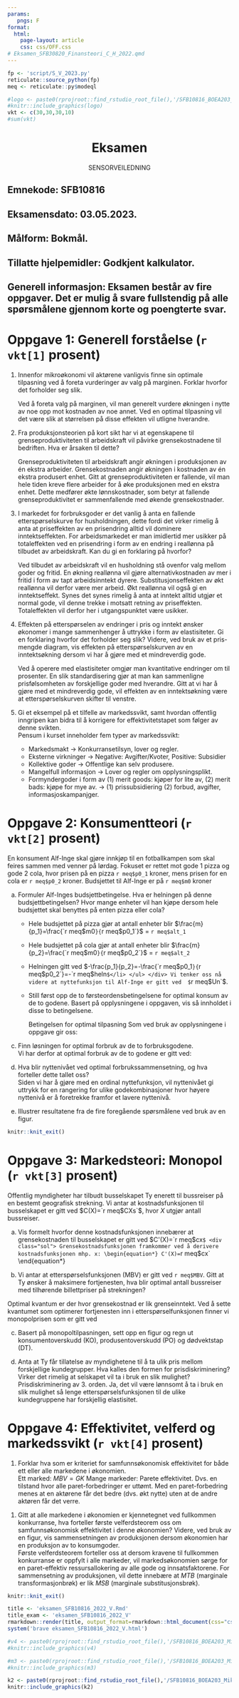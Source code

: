 ```yaml
---
params:
   pngs: F
format: 
  html:
    page-layout: article
    css: css/OFF.css
# Eksamen_SFB30820_Finansteori_C_H_2022.qmd
---
```



```r
fp <- 'script/S_V_2023.py'
reticulate::source_python(fp)
meq <- reticulate::py$modeql
```



<script type="text/x-mathjax-config">
  MathJax.Hub.Config({
    TeX: { equationNumbers: { autoNumber: "AMS" } },
  });
</script>
<style>
.mjx-mrow a {
  color: black;
  pointer-events: none;
  cursor: default;
}
</style>


```r
#logo <- paste0(rprojroot::find_rstudio_root_file(),'/SFB10816_BOEA203_Mikro_Plates/bilder/hiø.png')
#knitr::include_graphics(logo)
vkt <- c(30,30,30,10)
#sum(vkt)
```

<h1><center>**Eksamen**</center></h1>

<div class="sol">
<p style="text-align:center">SENSORVEILEDNING</p>
</div>

<h2>**Emnekode**: SFB10816</h2> 

<h2>**Eksamensdato**: 03.05.2023.</h2> 

<h2>**Målform**: Bokmål.</h2> 

<h2>**Tillatte hjelpemidler**: Godkjent kalkulator.</h2> 

<!--<h2>**Kursansvarlige**: Jørn I. Halvorsen (41611857).</h2>  -->

<h2>**Generell informasjon:**
Eksamen består av fire oppgaver. Det er mulig å svare fullstendig på alle spørsmålene gjennom korte og poengterte svar.</h2>


<div class="abc">
</div>

 <P style="page-break-before: always">

# Oppgave 1: Generell forståelse (`r vkt[1]` prosent)


1. Innenfor mikroøkonomi vil aktørene vanligvis finne sin optimale tilpasning ved å foreta vurderinger av valg på marginen. Forklar hvorfor det forholder seg slik.
<div class="sol">
Ved å foreta valg på marginen, vil man generelt vurdere økningen i nytte av noe opp mot kostnaden av noe annet. Ved en optimal tilpasning vil det være slik at størrelsen på disse effekten vil utligne hverandre.
</div>
1. Fra produksjonsteorien på kort sikt har vi at egenskapene til grenseproduktiviteten til arbeidskraft vil påvirke grensekostnadene til bedriften. Hva er årsaken til dette?
<div class="sol">
Grenseproduktiviteten til arbeidskraft angir økningen i produksjonen av én ekstra arbeider. Grensekostnaden angir økningen i kostnaden av én ekstra produsert enhet. Gitt at grenseproduktiviteten er fallende, vil man hele tiden kreve flere arbeider for å øke produksjonen med en ekstra enhet. Dette medfører økte lønnskostnader, som betyr at fallende grenseproduktivitet er sammenfallende med økende grensekostnader.
</div>
1. I markedet for forbruksgoder er det vanlig å anta en fallende etterspørselskurve for husholdningen, dette fordi det virker rimelig å anta at priseffekten av en prisendring alltid vil dominere inntektseffekten. For arbeidsmarkedet er man imidlertid mer usikker på totaleffekten ved en prisendring i form av en endring i reallønna på tilbudet av arbeidskraft. Kan du gi en forklaring på hvorfor?
<div class="sol">
Ved tilbudet av arbeidskraft vil en husholdning stå ovenfor valg mellom goder og fritid. En økning reallønna vil gjøre alternativkostnaden av mer i fritid i form av tapt arbeidsinntekt dyrere. Substitusjonseffekten av økt reallønna vil derfor være mer arbeid. Økt reallønna vil også gi en inntektseffekt. Synes det synes rimelig å anta at inntekt alltid utgjør et normal gode, vil denne trekke i motsatt retning av priseffekten. Totaleffekten vil derfor her i utgangspunktet være usikker.
</div>
1. Effekten på etterspørselen av endringer i pris og inntekt ønsker økonomer i mange sammenhenger å uttrykke i form av elastisiteter. Gi en forklaring hvorfor det forholder seg slik? Videre, ved bruk av et pris-mengde diagram, vis effekten på etterspørselskurven av en inntektsøkning dersom vi har å gjøre med et mindreverdig gode.
<div class="sol">
Ved å operere med elastisiteter omgjør man kvantitative endringer om til prosenter. En slik standardisering gjør at man kan sammenligne prisfølsomheten av forskjellige goder med hverandre. Gitt at vi har å gjøre med et mindreverdig gode, vil effekten av en inntektsøkning være at etterspørselskurven skifter til venstre.
</div>
1. Gi et eksempel på et tilfelle av markedssvikt, samt hvordan offentlig inngripen kan bidra til å korrigere for effektivitetstapet som følger av denne svikten.
<div class="sol">
Pensum i kurset inneholder fem typer av markedssvikt:
<ul>
 <li>Markedsmakt $\rightarrow$ Konkurransetilsyn, lover og regler.</li>
  <li>Eksterne virkninger $\rightarrow$ Negative: Avgifter/Kvoter, Positive: Subsidier</li>
  <li>Kollektive goder $\rightarrow$ Offentlige kan selv produsere.</li>
  <li>Mangelfull informasjon $\rightarrow$ Lover og regler om opplysningsplikt.</li>
  <li>Formyndergoder i form av (1) merit goods: kjøper for lite av, (2) merit bads: kjøpe for mye av. $\rightarrow$ (1) prissubsidiering (2) forbud, avgifter, informasjoskampanjger. </li>
</ul>
</div>


# Oppgave 2: Konsumentteori (`r vkt[2]` prosent)

En konsument Alf-Inge skal gjøre innkjøp til en fotballkampen som skal feires sammen med venner på lørdag. Fokuset er rettet mot gode 1 pizza og gode 2 cola, hvor prisen på en pizza
`r meq$p0_1` kroner, mens prisen for en cola er `r meq$p0_2` kroner. Budsjettet til Alf-Inge er på `r meq$m0` kroner

a. Formuler Alf-Inges budsjettbetingelse. Hva er helningen på denne budsjettbetingelsen? Hvor mange enheter vil han kjøpe dersom hele budsjettet skal benyttes på enten pizza eller cola? 
<div class="sol">
<ul>
  <li>Hele budsjettet på pizza gjør at antall enheter blir $\frac{m}{p_1}=\frac{`r meq$m0`}{`r meq$p0_1`}$ = `r meq$alt_1`</li>
  <li>Hele budsjettet på cola gjør at antall enheter blir $\frac{m}{p_2}=\frac{`r meq$m0`}{`r meq$p0_2`}$ = `r meq$alt_2`</li>
  <li>Helningen gitt ved $-\frac{p_1}{p_2}=-\frac{`r meq$p0_1`}{`r meq$p0_2`}=-`r meq$heln`$</li>
</ul>
</div>
Vi tenker oss nå videre at nyttefunksjon til Alf-Inge er gitt ved  $`r meq$Un`$.

b. Still først opp de to førsteordensbetingelsene for optimal konsum av de to godene. Basert på opplysningene i oppgaven, vis så innholdet i disse to betingelsene.
<div class="sol">
Betingelsen for optimal tilpasning
\begin{equation*}
MSB=\frac{U_1'(x_1,x_2)}{U_2'(x_1,x_2)}=\frac{p_1}{p_2} \text{ MSB (dvs. helningen på indifferenskurven) er lik prisforholdet} \\
m=p_1x_1+p_2x_2 \text{ Budsjettbetingelsen}
\end{equation*}
Som ved bruk av opplysningene i oppgave gir oss:
\begin{equation*}
`r meq$S1`
\end{equation*}
\begin{equation*}
`r meq$S2`
\end{equation*}
</div>
c. Finn løsningen for optimal forbruk av de to forbruksgodene.
<div class="sol">
Vi har derfor at optimal forbruk av de to godene er gitt ved:
\begin{equation*}
x_1=`r meq$s0x_1` \\
x_2=`r meq$s0x_2` 
\end{equation*}
</div>
d. Hva blir nyttenivået ved optimal forbrukssammensetning, og hva forteller dette tallet oss? 
<div class="sol">
\begin{equation*}
`r meq$Un`=`r meq$Ul`
\end{equation*}
Siden vi har å gjøre med en ordinal nyttefunksjon, vil nyttenivået gi uttrykk for en rangering for ulike godekombinasjoner hvor høyere nyttenivå er å foretrekke framfor et lavere nyttenivå.
</div>
e. Illustrer resultatene fra de fire foregående spørsmålene ved bruk av en figur.
<div class="sol">
</div>

```r
knitr::knit_exit()
```



# Oppgave 3: Markedsteori: Monopol (`r vkt[3]` prosent)
Offentlig myndigheter har tilbudt busselskapet Ty enerett til bussreiser på en bestemt geografisk strekning.
Vi antar at kostnadsfunksjonen til busselskapet er gitt ved $C(X)=`r meq$CXs`$, hvor $X$ utgjør antall bussreiser.

a. Vis formelt hvorfor denne kostnadsfunksjonen innebærer at grensekostnaden til busselskapet er gitt ved $C'(X)=`r meq$cx`$
<div class="sol">
Grensekostnadsfunksjonen framkommer ved å derivere kostnadsfunksjonen mhp. x:
\begin{equation*}
C'(X)=`r meq$cx`
\end{equation*}
</div>
b. Vi antar at etterspørselsfunksjonen (MBV) er gitt ved `r meq$MBV`. Gitt at Ty ønsker å maksimere fortjenesten, 
hva blir optimal antall bussreiser med tilhørende billettpriser på strekningen? 

<div class="sol">
Optimal kvantum er der hvor grensekostnad er lik grenseinntekt.
\begin{equation*}
`r meq$GIGK` \\
X^{M}= `r meq$xmeq`
\end{equation*}
Ved å sette kvantumet som optimerer fortjenesten inn i etterspørselfunksjonen finner vi monopolprisen som er gitt ved
\begin{equation*}
P^{M}=`r meq$pmeq`
\end{equation*}
</div>
c. Basert på monopoltilpasningen,  sett opp en figur og regn ut konsumentoverskudd (KO), produsentoverskudd (PO) og dødvektstap (DT).
<div class="sol">
\begin{equation*}
KO=(`r meq$xmeq`)\cdot(`r meq$MBV0`-`r meq$pmeq`)/2= =`r meq$ko` \\
PO=(`r meq$xmeq`)\cdot(`r meq$pmeq`-`r meq$cx`)=`r meq$po` \\
DT=(`r meq$xeq`-`r meq$xmeq`)\cdot(`r meq$pmeq`-`r meq$cx`)/2=`r meq$dt` 
\end{equation*}
</div>
d. Anta at Ty får tillatelse av myndighetene til å ta ulik pris mellom forskjellige kundegrupper. Hva kalles den formen for prisdiskriminering?
Virker det rimelig at selskapet vil ta i bruk en slik mulighet?
<div class="sol">
Prisdiskriminering av 3. orden. Ja, det vil være lønnsomt å ta i bruk en slik mulighet så lenge etterspørselsfunksjonen til de
ulike kundegruppene har forskjellig elastisitet.
</div>

# Oppgave 4: Effektivitet, velferd og markedssvikt (`r vkt[4]` prosent)

1. Forklar hva som er kriteriet for samfunnsøkonomisk effektivitet for både ett eller alle markedene i økonomien.
<div class="sol">
Ett marked: $MBV=GK$
Mange markeder: Parete effektivitet. Dvs. en tilstand hvor alle paret-forbedringer er uttømt. Med en paret-forbedring menes at en aktørene får det bedre (dvs. økt nytte) uten at de andre aktøren får det verre.
</div>
1. Gitt at alle markedene i økonomien er kjennetegnet ved fullkommen konkurranse, hva forteller første velferdsteorem oss om samfunnsøkonomisk effektivitet i denne økonomien? Videre, ved bruk av en figur, vis sammensetningen av produksjonen dersom økonomien har en produksjon av to konsumgoder.
<div class="sol">
Første velferdsteorem forteller oss at dersom kravene til fullkommen konkurranse er oppfylt i alle markeder, vil markedsøkonomien sørge for en paret-effektiv ressursallokering av alle gode og innsatsfaktorene. For sammensetning av produksjonen, vil dette innebære at $MTB$ (marginale transformasjonbrøk) er lik $MSB$ (marginale substitusjonsbrøk).  
</div>

```r
knitr::knit_exit()
```

```r
title <- 'eksamen_SFB10816_2022_V.Rmd'
title_exam <- 'eksamen_SFB10816_2022_V'
rmarkdown::render(title, output_format=rmarkdown::html_document(css="css/OFF.css"), output_file=paste0(title_exam))
system('brave eksamen_SFB10816_2022_V.html')
```
```r
#v4 <- paste0(rprojroot::find_rstudio_root_file(),'/SFB10816_BOEA203_Mikro_Plates/bilder/S_2023_V_velftilp.png')
#knitr::include_graphics(v4)
```
```r
#m3 <- paste0(rprojroot::find_rstudio_root_file(),'/SFB10816_BOEA203_Mikro_Plates/bilder/S_2023_V_montilp.png')
#knitr::include_graphics(m3)
```

```r
k2 <- paste0(rprojroot::find_rstudio_root_file(),'/SFB10816_BOEA203_Mikro_Plates/bilder/S_2023_V_konstilp.png')
knitr::include_graphics(k2)
```
